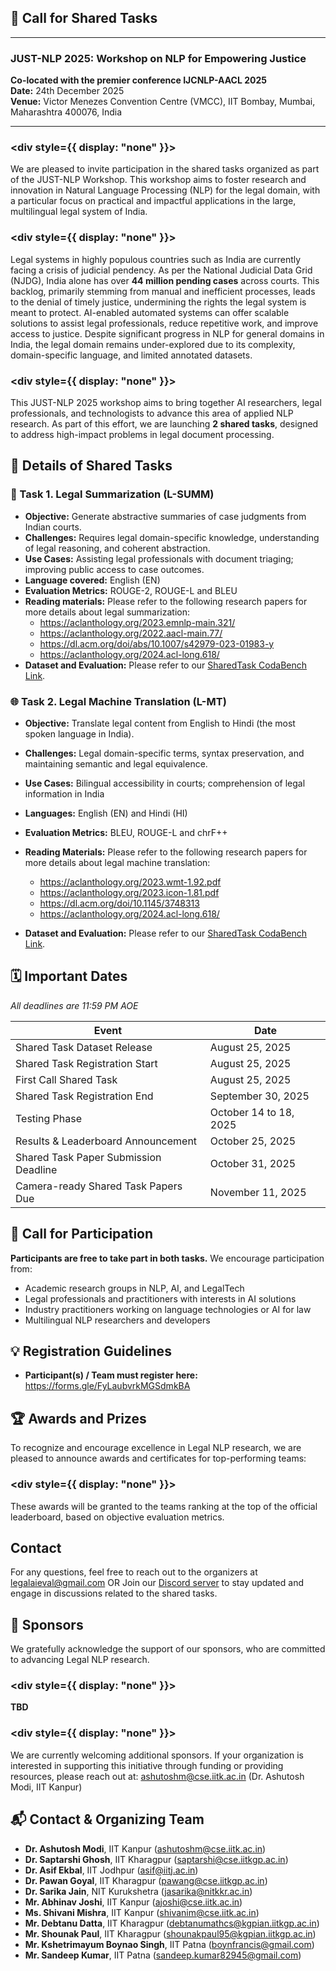 ## 📢 Call for Shared Tasks

---

### JUST-NLP 2025: Workshop on NLP for Empowering Justice

**Co-located with the premier conference IJCNLP-AACL 2025**  
**Date:** 24th December 2025  
**Venue:** Victor Menezes Convention Centre (VMCC), IIT Bombay, Mumbai, Maharashtra 400076, India

---
### <div style={{ display: "none" }}></div>

We are pleased to invite participation in the shared tasks organized as part of the JUST-NLP Workshop. This workshop aims to foster research and innovation in Natural Language Processing (NLP) for the legal domain, with a particular focus on practical and impactful applications in the large, multilingual legal system of India.

### <div style={{ display: "none" }}></div>
Legal systems in highly populous countries such as India are currently facing a crisis of judicial pendency. As per the National Judicial Data Grid (NJDG), India alone has over **44 million pending cases** across courts. This backlog, primarily stemming from manual and inefficient processes, leads to the denial of timely justice, undermining the rights the legal system is meant to protect. AI-enabled automated systems can offer scalable solutions to assist legal professionals, reduce repetitive work, and improve access to justice. Despite significant progress in NLP for general domains in India, the legal domain remains under-explored due to its complexity, domain-specific language, and limited annotated datasets.

### <div style={{ display: "none" }}></div>
This JUST-NLP 2025 workshop aims to bring together AI researchers, legal professionals, and technologists to advance this area of applied NLP research. As part of this effort, we are launching **2 shared tasks**, designed to address high-impact problems in legal document processing.


## 🧠 Details of Shared Tasks


### 📝 Task 1. Legal Summarization (L-SUMM)

- **Objective:** Generate abstractive summaries of case judgments from Indian courts.
- **Challenges:** Requires legal domain-specific knowledge, understanding of legal reasoning, and coherent abstraction.
- **Use Cases:** Assisting legal professionals with document triaging; improving public access to case outcomes.
- **Language covered:** English (EN)
- **Evaluation Metrics:** ROUGE-2, ROUGE-L and BLEU
- **Reading materials:** Please refer to the following research papers for more details about legal summarization:
  - https://aclanthology.org/2023.emnlp-main.321/
  - https://aclanthology.org/2022.aacl-main.77/
  - https://dl.acm.org/doi/abs/10.1007/s42979-023-01983-y
  - https://aclanthology.org/2024.acl-long.618/
- **Dataset and Evaluation:** Please refer to our [SharedTask CodaBench Link](https://www.codabench.org/competitions/10326/).


### 🌐 Task 2. Legal Machine Translation (L-MT)

- **Objective:** Translate legal content from English to Hindi (the most spoken language in India).
- **Challenges:** Legal domain-specific terms, syntax preservation, and maintaining semantic and legal equivalence.
- **Use Cases:** Bilingual accessibility in courts; comprehension of legal information in India
- **Languages:** English (EN) and Hindi (HI)
- **Evaluation Metrics:** BLEU, ROUGE-L and chrF++
- **Reading Materials:** Please refer to the following research papers for more details about legal machine translation:
  - https://aclanthology.org/2023.wmt-1.92.pdf
  - https://aclanthology.org/2023.icon-1.81.pdf
  - https://dl.acm.org/doi/10.1145/3748313
  - https://aclanthology.org/2024.acl-long.618/

- **Dataset and Evaluation:** Please refer to our [SharedTask CodaBench Link](https://www.codabench.org/competitions/10351/).


## 🗓 Important Dates

_All deadlines are 11:59 PM AOE_

| Event                                   | Date                       |
|------------------------------------------|----------------------------|
| Shared Task Dataset Release              | August 25, 2025            |
| Shared Task Registration Start           | August 25, 2025            |
| First Call Shared Task                   | August 25, 2025            |
| Shared Task Registration End             | September 30, 2025         |
| Testing Phase                            | October 14 to 18, 2025     |
| Results & Leaderboard Announcement       | October 25, 2025           |
| Shared Task Paper Submission Deadline    | October 31, 2025           |
| Camera-ready Shared Task Papers Due      | November 11, 2025          |



## 👥 Call for Participation

**Participants are free to take part in both tasks.** We encourage participation from:

- Academic research groups in NLP, AI, and LegalTech
- Legal professionals and practitioners with interests in AI solutions
- Industry practitioners working on language technologies or AI for law
- Multilingual NLP researchers and developers


## 💡 Registration Guidelines

- **Participant(s) / Team must register here:** https://forms.gle/FyLaubvrkMGSdmkBA



## 🏆 Awards and Prizes

To recognize and encourage excellence in Legal NLP research, we are pleased to announce awards and certificates for top-performing teams:

### <div style={{ display: "none" }}></div>
These awards will be granted to the teams ranking at the top of the official leaderboard, based on objective evaluation metrics.


## Contact
For any questions, feel free to reach out to the organizers at <a href="mailto:legalaieval@gmail.com">legalaieval@gmail.com</a> OR Join our [Discord server](https://discord.gg/RmN5pZEyuk) to stay updated and engage in discussions related to the shared tasks.

## 🤝 Sponsors

We gratefully acknowledge the support of our sponsors, who are committed to advancing Legal NLP research.

### <div style={{ display: "none" }}></div>
**TBD**

### <div style={{ display: "none" }}></div>
We are currently welcoming additional sponsors. If your organization is interested in supporting this initiative through funding or providing resources, please reach out at:  [ashutoshm@cse.iitk.ac.in](mailto:ashutoshm@cse.iitk.ac.in) (Dr. Ashutosh Modi, IIT Kanpur)



## 📬 Contact & Organizing Team

- **Dr. Ashutosh Modi**, IIT Kanpur ([ashutoshm@cse.iitk.ac.in](mailto:ashutoshm@cse.iitk.ac.in))
- **Dr. Saptarshi Ghosh**, IIT Kharagpur ([saptarshi@cse.iitkgp.ac.in](mailto:saptarshi@cse.iitkgp.ac.in))
- **Dr. Asif Ekbal**, IIT Jodhpur ([asif@iitj.ac.in](mailto:asif@iitj.ac.in))
- **Dr. Pawan Goyal**, IIT Kharagpur ([pawang@cse.iitkgp.ac.in](mailto:pawang@cse.iitkgp.ac.in))
- **Dr. Sarika Jain**, NIT Kurukshetra ([jasarika@nitkkr.ac.in](mailto:jasarika@nitkkr.ac.in))
- **Mr. Abhinav Joshi**, IIT Kanpur ([ajoshi@cse.iitk.ac.in](mailto:ajoshi@cse.iitk.ac.in))
- **Ms. Shivani Mishra**, IIT Kanpur ([shivanim@cse.iitk.ac.in](mailto:shivanim@cse.iitk.ac.in))
- **Mr. Debtanu Datta**, IIT Kharagpur ([debtanumathcs@kgpian.iitkgp.ac.in](mailto:debtanumathcs@kgpian.iitkgp.ac.in))
- **Mr. Shounak Paul**, IIT Kharagpur ([shounakpaul95@kgpian.iitkgp.ac.in](mailto:shounakpaul95@kgpian.iitkgp.ac.in))
- **Mr. Kshetrimayum Boynao Singh**, IIT Patna ([boynfrancis@gmail.com](mailto:boynfrancis@gmail.com))
- **Mr. Sandeep Kumar**, IIT Patna ([sandeep.kumar82945@gmail.com](mailto:sandeep.kumar82945@gmail.com))

